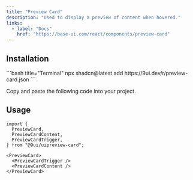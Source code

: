 ```yaml
---
title: "Preview Card"
description: "Used to display a preview of content when hovered."
links:
  - label: "Docs"
    href: "https://base-ui.com/react/components/preview-card"
---
```


<Preview name="preview-card-demo" />

## Installation

<Installation>
<div>
```bash title="Terminal"
npx shadcn@latest add https://9ui.dev/r/preview-card.json
```
</div>

<Steps>

<Step>Copy and paste the following code into your project.</Step>

<Source name="preview-card" />

</Steps>
</Installation>

## Usage

```tsx title="Imports"
import {
  PreviewCard,
  PreviewCardContent,
  PreviewCardTrigger,
} from "@9ui/uipreview-card";
```

```tsx title="Anatomy"
<PreviewCard>
  <PreviewCardTrigger />
  <PreviewCardContent />
</PreviewCard>
```
